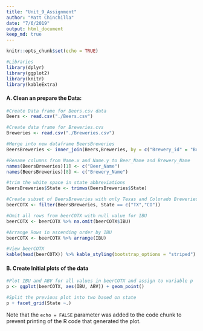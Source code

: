 ```yaml
---
title: "Unit_9_Assignment"
author: "Matt Chinchilla"
date: "7/6/2019"
output: html_document
keep_md: true
---
```


```r
knitr::opts_chunk$set(echo = TRUE)
```

```r
#Libraries
library(dplyr)
library(ggplot2)
library(knitr)
library(kableExtra)
```


#### A. Clean an prepare the Data:
```r
#Create Data frame for Beers.csv data
Beers <- read.csv("./Beers.csv")

#Create data frame for Breweries.cvs
Breweries <- read.csv("./Breweries.csv")

#Merge into new dataframe BeersBreweries
BeersBreweries <- inner_join(Beers,Breweries, by = c("Brewery_id" = "Brew_ID"))

#Rename columns from Name.x and Name.y to Beer_Name and Brewery_Name 
names(BeersBreweries)[1] <- c("Beer_Name")
names(BeersBreweries)[8] <- c("Brewery_Name")

#trim the white space in state abbreviations 
BeersBreweries$State <- trimws(BeersBreweries$State)

#Create subset of BeersBreweries with only Texas and Colorado Breweries 
beerCOTX <- filter(BeersBreweries, State == c("TX","CO"))

#Omit all rows from beerCOTX with null value for IBU
beerCOTX <- beerCOTX %>% na.omit(beerCOTX$IBU)

#Arrange Rows in ascending order by IBU
beerCOTX <- beerCOTX %>% arrange(IBU)

#View beerCOTX
kable(head(beerCOTX)) %>% kable_styling(bootstrap_options = "striped")
```

#### B. Create Initial plots of the data
```r
#Plot IBU and ABV for all values in beerCOTX and assign to variable p
p <- ggplot(beerCOTX, aes(IBU, ABV)) + geom_point()

#Split the previous plot into two based on state
p + facet_grid(State ~.)
```

Note that the `echo = FALSE` parameter was added to the code chunk to prevent printing of the R code that generated the plot.

